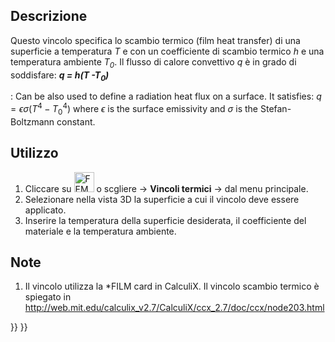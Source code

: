 <languages/>

<div class="mw-translate-fuzzy">
{{Docnav/it|[[FEM_ConstraintInitialTemperature/it|Vincolo temperatura iniziale]]|[[FEM_ConstraintTemperature/it|Vincolo temperatura]]|[[FEM_Workbench/it|FEM]]|IconL=FEM_ConstraintInitialTemperature.png|IconC=Workbench_FEM.svg|IconR=FEM_ConstraintTemperature.png}}
</div>

<div class="mw-translate-fuzzy">
{{GuiCommand/it
|Name=FEM_ConstraintHeatflux
|Name/it=Scambio termico
|MenuLocation=Modello → Vincoli termici → Vincolo scambio termico
|Workbenches=[[FEM_Workbench/it|FEM]]
|Shortcut=
|SeeAlso=[[FEM_tutorial/it|Tutorial FEM]]
}}
</div>

<span id="Description"></span>
==Descrizione==

<div class="mw-translate-fuzzy">
Questo vincolo specifica lo scambio termico (film heat transfer)  di una superficie a temperatura ''T'' e con un coefficiente di scambio termico ''h'' e una temperatura ambiente ''T<sub>0</sub> ''. Il flusso di calore convettivo ''q'' è in grado di soddisfare: '''''q = h(T -T<sub>0</sub>)'''''
</div>

{{Version|1.0}}: Can be also used to define a radiation heat flux on a surface. It satisfies: <math>q=\epsilon \sigma(T^{4}-T_{0}^{4})</math> where <math>\epsilon</math> is the surface emissivity and <math>\sigma</math> is the Stefan-Boltzmann constant.

<span id="Usage"></span>
==Utilizzo==

<div class="mw-translate-fuzzy">
#Cliccare su [[Image:FEM_ConstraintHeatflux.png|32px]] o scgliere {{KEY|Modello}} → '''Vincoli termici'''  →  {{KEY|[[Image:FEM_ConstraintHeatflux.png|32px]] Vincolo Scambio termico}} dal menu principale.
#Selezionare nella vista 3D la superficie a cui il vincolo deve essere applicato.
#Inserire la temperatura della superficie desiderata, il coefficiente del materiale e la temperatura ambiente.
</div>

<span id="Notes"></span>
==Note==

<div class="mw-translate-fuzzy">
#Il vincolo utilizza la *FILM card in CalculiX. Il vincolo scambio termico è spiegato in http://web.mit.edu/calculix_v2.7/CalculiX/ccx_2.7/doc/ccx/node203.html
</div>


<div class="mw-translate-fuzzy">
{{Docnav/it|[[FEM_ConstraintInitialTemperature/it|Vincolo temperatura iniziale]]|[[FEM_ConstraintTemperature/it|Vincolo temperatura]]|[[FEM_Workbench/it|FEM]]|IconL=FEM_ConstraintInitialTemperature.png|IconC=Workbench_FEM.svg|IconR=FEM_ConstraintTemperature.png}}
</div>

{{FEM Tools navi{{#translation:}}}}
{{Userdocnavi{{#translation:}}}}